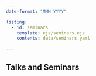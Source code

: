 ```yaml
---
date-format: "MMM YYYY"

listing:
  - id: seminars
    template: ejs/seminars.ejs
    contents: data/seminars.yaml

---
```


## Talks and Seminars

:::{#seminars}
:::
